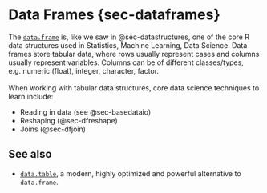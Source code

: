 # Data Frames {sec-dataframes}

The [`data.frame`](#dataframestruc) is, like we saw in @sec-datastructures, one 
of the core R data structures used in Statistics, Machine Learning, Data 
Science. Data frames store tabular data, where rows usually represent cases and 
columns usually represent variables. Columns can be of different classes/types, 
e.g. numeric (float), integer, character, factor.
<br><br>
When working with tabular data structures, core data science techniques to 
learn include:

- Reading in data (see @sec-basedataio)
- Reshaping (@sec-dfreshape)
- Joins (@sec-dfjoin)

## See also

- [`data.table`](#sec-datatable), a modern, highly optimized and powerful 
alternative to `data.frame`.
